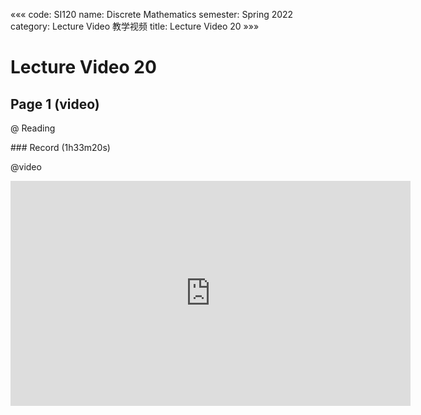 «««
code: SI120
name: Discrete Mathematics
semester: Spring 2022
category: Lecture Video 教学视频
title: Lecture Video 20
»»»

# Lecture Video 20

## Page 1 (video)

@ Reading

<div class="markdown-body">
### Record (1h33m20s)
</div>

@video

<iframe src="https://sbfull.com/e/h5jkmm5mwget.html" frameborder=0 marginwidth=0 marginheight=0 scrolling=no width=640 height=360 allowfullscreen></iframe>



